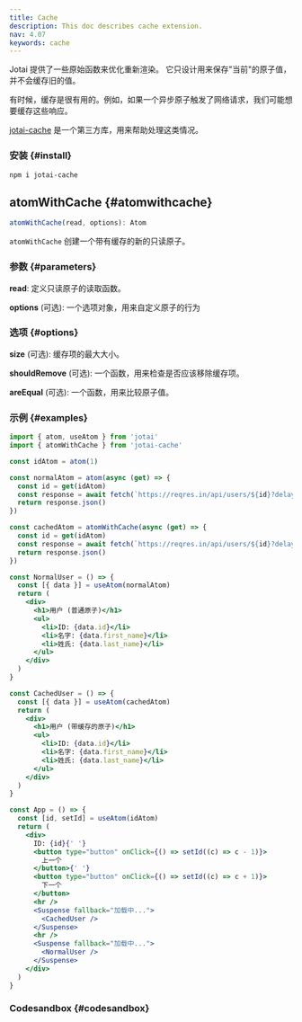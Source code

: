 ```yaml
---
title: Cache
description: This doc describes cache extension.
nav: 4.07
keywords: cache
---
```


Jotai 提供了一些原始函数来优化重新渲染。
它只设计用来保存"当前"的原子值，并不会缓存旧的值。

有时候，缓存是很有用的。例如，如果一个异步原子触发了网络请求，我们可能想要缓存这些响应。

[jotai-cache](https://github.com/jotai-labs/jotai-cache) 是一个第三方库，用来帮助处理这类情况。

### 安装 {#install}

```
npm i jotai-cache
```

## atomWithCache {#atomwithcache}

```js
atomWithCache(read, options): Atom
```

`atomWithCache` 创建一个带有缓存的新的只读原子。

### 参数 {#parameters}

**read**: 定义只读原子的读取函数。

**options** (可选): 一个选项对象，用来自定义原子的行为

### 选项 {#options}

**size** (可选): 缓存项的最大大小。

**shouldRemove** (可选): 一个函数，用来检查是否应该移除缓存项。

**areEqual** (可选): 一个函数，用来比较原子值。

### 示例 {#examples}

```jsx
import { atom, useAtom } from 'jotai'
import { atomWithCache } from 'jotai-cache'

const idAtom = atom(1)

const normalAtom = atom(async (get) => {
  const id = get(idAtom)
  const response = await fetch(`https://reqres.in/api/users/${id}?delay=1`)
  return response.json()
})

const cachedAtom = atomWithCache(async (get) => {
  const id = get(idAtom)
  const response = await fetch(`https://reqres.in/api/users/${id}?delay=1`)
  return response.json()
})

const NormalUser = () => {
  const [{ data }] = useAtom(normalAtom)
  return (
    <div>
      <h1>用户 (普通原子)</h1>
      <ul>
        <li>ID: {data.id}</li>
        <li>名字: {data.first_name}</li>
        <li>姓氏: {data.last_name}</li>
      </ul>
    </div>
  )
}

const CachedUser = () => {
  const [{ data }] = useAtom(cachedAtom)
  return (
    <div>
      <h1>用户 (带缓存的原子)</h1>
      <ul>
        <li>ID: {data.id}</li>
        <li>名字: {data.first_name}</li>
        <li>姓氏: {data.last_name}</li>
      </ul>
    </div>
  )
}

const App = () => {
  const [id, setId] = useAtom(idAtom)
  return (
    <div>
      ID: {id}{' '}
      <button type="button" onClick={() => setId((c) => c - 1)}>
        上一个
      </button>{' '}
      <button type="button" onClick={() => setId((c) => c + 1)}>
        下一个
      </button>
      <hr />
      <Suspense fallback="加载中...">
        <CachedUser />
      </Suspense>
      <hr />
      <Suspense fallback="加载中...">
        <NormalUser />
      </Suspense>
    </div>
  )
}
```

### Codesandbox {#codesandbox}

<CodeSandbox id="h09znd" />
